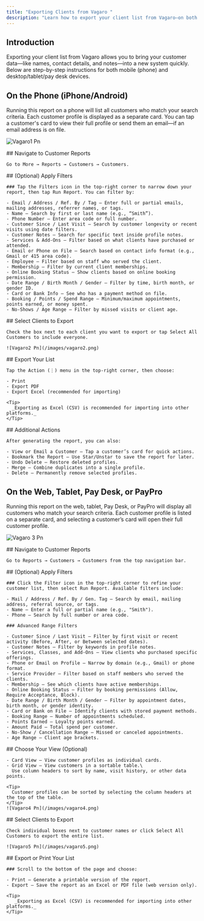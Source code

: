 ```yaml
---
title: "Exporting Clients from Vagaro "
description: "Learn how to export your client list from Vagaro—on both phone and desktop devices—so you can easily migrate your customer data to a new platform."
---
```


## Introduction

Exporting your client list from Vagaro allows you to bring your customer data—like names, contact details, and notes—into a new system quickly. Below are step-by-step instructions for both mobile (phone) and desktop/tablet/pay desk devices.

## On the Phone (iPhone/Android)

Running this report on a phone will list all customers who match your search criteria. Each customer profile is displayed as a separate card. You can tap a customer's card to view their full profile or send them an email—if an email address is on file.

![Vagaro1 Pn](/images/vagaro1.png)

<Steps>
  <Step title="Step 1">
    ## Navigate to Customer Reports

    Go to More → Reports → Customers → Customers.
  </Step>
  <Step title="Step 2">
    ## (Optional) Apply Filters

    ### Tap the Filters icon in the top-right corner to narrow down your report, then tap Run Report. You can filter by:

    - Email / Address / Ref. By / Tag – Enter full or partial emails, mailing addresses, referrer names, or tags.
    - Name – Search by first or last name (e.g., “Smith”).
    - Phone Number – Enter area code or full number.
    - Customer Since / Last Visit – Search by customer longevity or recent visits using date filters.
    - Customer Notes – Search for specific text inside profile notes.
    - Services & Add-Ons – Filter based on what clients have purchased or attended.
    - Email or Phone on File – Search based on contact info format (e.g., Gmail or 415 area code).
    - Employee – Filter based on staff who served the client.
    - Membership – Filter by current client memberships.
    - Online Booking Status – Show clients based on online booking permission.
    - Date Range / Birth Month / Gender – Filter by time, birth month, or gender ID.
    - Card or Bank Info – See who has a payment method on file.
    - Booking / Points / Spend Range – Minimum/maximum appointments, points earned, or money spent.
    - No-Shows / Age Range – Filter by missed visits or client age.
  </Step>
  <Step title="Step 3">
    ## Select Clients to Export

    Check the box next to each client you want to export or tap Select All Customers to include everyone.

    ![Vagaro2 Pn](/images/vagaro2.png)
  </Step>
  <Step title="Step 4">
    ## Export Your List

    Tap the Action (⋮) menu in the top-right corner, then choose:

    - Print
    - Export PDF
    - Export Excel (recommended for importing)

    <Tip>
      _Exporting as Excel (CSV) is recommended for importing into other platforms._
    </Tip>
  </Step>
  <Step title="Step 5">
    ## Additional Actions

    After generating the report, you can also:

    - View or Email a Customer – Tap a customer’s card for quick actions.
    - Bookmark the Report – Use Star/Unstar to save the report for later.
    - Undo Delete – Restore deleted profiles.
    - Merge – Combine duplicates into a single profile.
    - Delete – Permanently remove selected profiles.
  </Step>
</Steps>

## On the Web, Tablet, Pay Desk, or PayPro

Running this report on the web, tablet, Pay Desk, or PayPro will display all customers who match your search criteria. Each customer profile is listed on a separate card, and selecting a customer’s card will open their full customer profile.

![Vagaro 3 Pn](/images/vagaro-3.png)

<Steps>
  <Step title="Step 1">
    ## Navigate to Customer Reports

    Go to Reports → Customers → Customers from the top navigation bar.
  </Step>
  <Step title="Step 2">
    ## (Optional) Apply Filters

    ### Click the Filter icon in the top-right corner to refine your customer list, then select Run Report. Available filters include:

    - Mail / Address / Ref. By / Gen. Tag – Search by email, mailing address, referral source, or tags.
    - Name – Enter a full or partial name (e.g., "Smith").
    - Phone – Search by full number or area code.

    ### Advanced Range Filters

    - Customer Since / Last Visit – Filter by first visit or recent activity (Before, After, or Between selected dates).
    - Customer Notes – Filter by keywords in profile notes.
    - Services, Classes, and Add-Ons – View clients who purchased specific offerings.
    - Phone or Email on Profile – Narrow by domain (e.g., Gmail) or phone format.
    - Service Provider – Filter based on staff members who served the clients.
    - Membership – See which clients have active memberships.
    - Online Booking Status – Filter by booking permissions (Allow, Require Acceptance, Block).
    - Date Range / Birth Month / Gender – Filter by appointment dates, birth month, or gender identity.
    - Card or Bank on File – Identify clients with stored payment methods.
    - Booking Range – Number of appointments scheduled.
    - Points Earned – Loyalty points earned.
    - Amount Paid – Total spend per customer.
    - No-Show / Cancellation Range – Missed or canceled appointments.
    - Age Range – Client age brackets.
  </Step>
  <Step title="Step 3">
    ## Choose Your View (Optional)

    - Card View – View customer profiles as individual cards.
    - Grid View – View customers in a sortable table.\
      Use column headers to sort by name, visit history, or other data points.

    <Tip>
      Customer profiles can be sorted by selecting the column headers at the top of the table.
    </Tip>
    ![Vagaro4 Pn](/images/vagaro4.png)
  </Step>
  <Step title="Step 4">
    ## Select Clients to Export

    Check individual boxes next to customer names or click Select All Customers to export the entire list.

    ![Vagaro5 Pn](/images/vagaro5.png)
  </Step>
  <Step title="Step 5">
    ## Export or Print Your List

    ### Scroll to the bottom of the page and choose:

    - Print – Generate a printable version of the report.
    - Export – Save the report as an Excel or PDF file (web version only).

    <Tip>
       _Exporting as Excel (CSV) is recommended for importing into other platforms._
    </Tip>
  </Step>
</Steps>